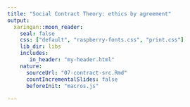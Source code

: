 ```yaml
---
title: "Social Contract Theory: ethics by agreement"
output:
  xaringan::moon_reader:
    seal: false
    css: ["default", "raspberry-fonts.css", "print.css"]
    lib_dir: libs
    includes:
       in_header: "my-header.html"
    nature:
      sourceUrl: "07-contract-src.Rmd"
      countIncrementalSlides: false
      beforeInit: "macros.js"
      
---
```

